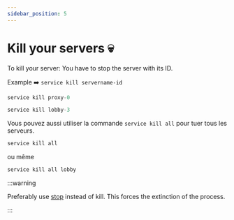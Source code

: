 ```yaml
---
sidebar_position: 5
---
```

# Kill your servers 💀

To kill your server: You have to stop the server with its ID.

Example ➡️  ``service kill servername-id``


<Tabs>

  <TabItem value="proxy" label="DreamNetwork.jar - Example Proxy" default>

```jsx title=/root/DNLauncher.jar
service kill proxy-0
```

  </TabItem>
  <TabItem value="server" label="DreamNetwork.jar - Example Server">

```jsx title=/root/DNLauncher.jar
service kill lobby-3
```

  </TabItem>
</Tabs>

Vous pouvez aussi utiliser la commande ``service kill all`` pour tuer tous les serveurs.

```bash
service kill all
```

ou même

```bash
service kill all lobby
```

:::warning

Preferably use  [stop](./Stop)  instead of kill. This forces the extinction of the process.

:::





